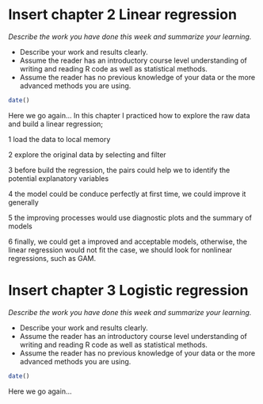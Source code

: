 # Insert chapter 2 Linear regression

*Describe the work you have done this week and summarize your learning.*

- Describe your work and results clearly. 
- Assume the reader has an introductory course level understanding of writing and reading R code as well as statistical methods.
- Assume the reader has no previous knowledge of your data or the more advanced methods you are using.

```r
date()
```

Here we go again...
In this chapter I practiced how to explore the raw data and build a linear regression;

1 load the data to local memory

2 explore the original data by selecting and filter

3 before build the regression, the pairs could help we to identify the potential explanatory variables

4 the model could be conduce perfectly at first time, we could improve it generally

5 the improving processes would use diagnostic plots and the summary of models

6 finally, we could get a improved and acceptable models, otherwise, the linear regression would not fit the case, we should look for nonlinear regressions, such as GAM.

# Insert chapter 3 Logistic regression

*Describe the work you have done this week and summarize your learning.*

- Describe your work and results clearly. 
- Assume the reader has an introductory course level understanding of writing and reading R code as well as statistical methods.
- Assume the reader has no previous knowledge of your data or the more advanced methods you are using.

```r
date()
```

Here we go again...
